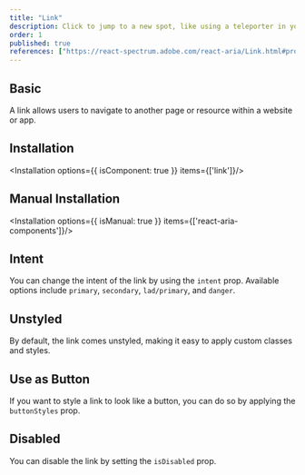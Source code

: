 ```yaml
---
title: "Link"
description: Click to jump to a new spot, like using a teleporter in your favorite sci-fi, making navigation instantaneous..
order: 1
published: true
references: ["https://react-spectrum.adobe.com/react-aria/Link.html#props"]
---
```


## Basic

A link allows users to navigate to another page or resource within a website or app.
<How toUse="navigation/link-demo" />

## Installation
<Installation options={{ isComponent: true }} items={['link']}/>

## Manual Installation
<Installation options={{ isManual: true }} items={['react-aria-components']}/>

<SourceCode toShow='link'/>

## Intent
You can change the intent of the link by using the `intent` prop. Available options include `primary`, `secondary`, `lad/primary`, and `danger`.
<How toUse="navigation/link-intent-demo" />

## Unstyled
By default, the link comes unstyled, making it easy to apply custom classes and styles.
<How toUse="navigation/link-unstyled-demo" />

## Use as Button
If you want to style a link to look like a button, you can do so by applying the `buttonStyles` prop.
<How toUse="navigation/link-button-demo" />

## Disabled
You can disable the link by setting the `isDisabled` prop.
<How toUse="navigation/link-disabled-demo" />
